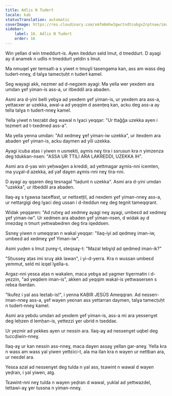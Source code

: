 ```yaml
---
title: Adlis N Tudert
locale: kab
statusTranslation: automatic
coverImage: https://res.cloudinary.com/xmfm6mhw3gwctndtcubgx2rptnae/image/upload/v1740468922/small_cover_tratado_de_psicologia_revolucionaria_a4c0dca4e0.webp
sidebar:
    label: 16. Adlis N Tudert
    order: 16
---
```

Win yellan d win tmeddurt-is. Ayen iteddun seld lmut, d tmeddurt. D ayagi ay d anamek n udlis n tmeddurt yeldin s lmut.

Ma nmuqel ɣer temsalt-a s yiwet n tmuɣli tasengama kan, ass am wass deg tudert-nneɣ, d talɣa tamecṭuḥt n tudert kamel.

Seg wayagi akk, nezmer ad d-negzem ayagi: Ma yella wer yexdem ara umdan ɣef yiman-is ass-a, ur itbeddil ara abaden.

Asmi ara d-yini belli yebɣa ad yexdem ɣef yiman-is, ur yexdem ara ass-a, yettaɛxer ar uzekka, awal-a ad yeqqim d asenṭeq kan, acku deg ass-a ay tella talɣa n tudert-nneɣ kamel.

Yella yiwet n teɛṛabt deg wawal n lɣaci yeqqar: "Ur ttaǧǧa uzekka ayen i tezmert ad t-txedmeḍ ass-a".

Ma yella yenna umdan: "Ad xedmeɣ ɣef yiman-iw uzekka", ur itexdem ara abaden ɣef yiman-is, acku daymen ad yili uzekka.

Ayagi icuba aṭas i yiwen n usmekti, aɣmis neɣ tira i ssrusun kra n yimzenza deg tdukkan-nsen: "ASSA UR TTILI ARA LAKREDDI, UZEKKA IH".

Asmi ara d-yas win yeḥwaǧen a kreddi, ad yettmagar aɣmis-nni icemten, ma yuɣal-d azekka, ad yaf daɣen aɣmis-nni neɣ tira-nni.

D ayagi ay qqaren deg tesnagal "taḍunt n uzekka". Asmi ara d-yini umdan "uzekka", ur itbeddil ara abaden.

Ilaq-aɣ s tɣawsa taɛeffast, ur nettɛeṭṭil, ad nexdem ɣef yiman-nneɣ ass-a, ur nettargigi deg lɣaci deg ussan i d-iteddun neɣ deg tegnit tameqqrant.

Widak yeqqaren: "Ad ṛuḥeɣ ad xedmeɣ ayagi neɣ ayagi, umbeɛd ad xedmeɣ ɣef yiman-iw". Ur xedmen ara abaden ɣef yiman-nsen, d widak ay d imezdaɣ n tmurt yettwabedren deg tira iqeddsen.

Ssneɣ yiwen n umeqqran n wakal yeqqar: "Ilaq-iyi ad qedmeɣ iman-iw, umbeɛd ad xedmeɣ ɣef Yiman-iw".

Asmi yuḍen s lmut ẓureɣ-t, steqsaɣ-t: "Mazal tebɣiḍ ad qedmeḍ iman-ik?"

"Sḥusseɣ aṭas imi sruɣ akk lawan", i yi-d-yerra. Kra n wussan umbeɛd yemmut, seld mi iɛqel lɣella-s.

Argaz-nni yesɛa aṭas n wakalen, maca yebɣa ad yagmer tiɣermatin i d-yezzin, "ad yeqdem iman-is", akken ad yeqqim wakal-is yettwasersen s rebɛa iberdan.

"Ikufez i yal ass leɛtab-is!", i yenna KABIR JESÚS Ameqqran. Ad nessen-iman-nneɣ ass-a, ɣef wayen yeɛnan ass yettarran daymen, talɣa tamecṭuḥt n tudert-nneɣ kamel.

Asmi ara yebdu umdan ad yexdem ɣef yiman-is, ass-a mi ara yessenɣet deg leḥzen d lemḥan-is, yettezzi ɣer ubrid n tseddaɛ.

Ur yezmir ad yekkes ayen ur nessin ara. Ilaq-aɣ ad nessenɣet uqbel deg tuccḍiwin-nneɣ.

Ilaq-aɣ ur kan nessin ass-nneɣ, maca daɣen assaɣ yellan gar-aneɣ. Yella kra n wass am wass yal yiwen yettɛici-t, ala ma llan kra n wayen ur nettban ara, ur neɛdel ara.

Yesɛa azal ad nessenɣet deg tulda n yal ass, tɛawint n wawal d wayen yeḍran, i yal yiwen, atg.

Tɛawint-nni neɣ tulda n wayen yeḍran d wawal, yuklal ad yettwazdel, tettawi-aɣ ɣer tussna n yiman-nneɣ.

